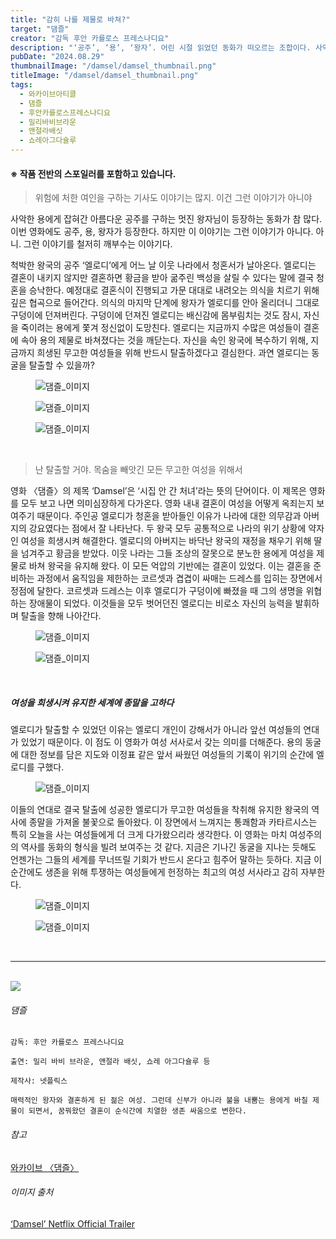 ```yaml
---
title: "감히 나를 제물로 바쳐?"
target: "댐즐"
creator: "감독 후안 카를로스 프레스나디요"
description: "‘공주’, ‘용’, ‘왕자’. 어린 시절 읽었던 동화가 떠오르는 조합이다. 사악한 용에게 잡혀간 공주를 구하는 왕자(기사)님의 이야기가 참 많았다."
pubDate: "2024.08.29"
thumbnailImage: "/damsel/damsel_thumbnail.png"
titleImage: "/damsel/damsel_thumbnail.png"
tags:
  - 와카이브아티클
  - 댐즐
  - 후안카를로스프레스나디요
  - 밀리바비브라운
  - 앤절라배싯
  - 쇼레아그다슐루
---
```


#### ※ 작품 전반의 스포일러를 포함하고 있습니다.

> 위험에 처한 여인을 구하는 기사도 이야기는 많지. 이건 그런 이야기가 아니야

사악한 용에게 잡혀간 아름다운 공주를 구하는 멋진 왕자님이 등장하는 동화가 참 많다. 이번 영화에도 공주, 용, 왕자가 등장한다. 하지만 이 이야기는 그런 이야기가 아니다. 아니. 그런 이야기를 철저히 깨부수는 이야기다.

척박한 왕국의 공주 ‘엘로디’에게 어느 날 이웃 나라에서 청혼서가 날아온다. 엘로디는 결혼이 내키지 않지만 결혼하면 황금을 받아 굶주린 백성을 살릴 수 있다는 말에 결국 청혼을 승낙한다. 예정대로 결혼식이 진행되고 가문 대대로 내려오는 의식을 치르기 위해 깊은 협곡으로 들어간다. 의식의 마지막 단계에 왕자가 엘로디를 안아 올리더니 그대로 구덩이에 던져버린다. 구덩이에 던져진 엘로디는 배신감에 몸부림치는 것도 잠시, 자신을 죽이려는 용에게 쫓겨 정신없이 도망친다. 엘로디는 지금까지 수많은 여성들이 결혼에 속아 용의 제물로 바쳐졌다는 것을 깨닫는다. 자신을 속인 왕국에 복수하기 위해, 지금까지 희생된 무고한 여성들을 위해 반드시 탈출하겠다고 결심한다. 과연 엘로디는 동굴을 탈출할 수 있을까?

<figure class="full-width">
  <img src="/damsel/damsel1.png" alt="댐즐_이미지"/>
</figure>
<figure class="full-width">
<img src="/damsel/damsel2.png" alt="댐즐_이미지"/>
</figure>
<figure class="full-width">
<img src="/damsel/damsel3.png" alt="댐즐_이미지"/>
</figure>

<br />

> 난 탈출할 거야. 목숨을 빼앗긴 모든 무고한 여성을 위해서

영화 〈댐즐〉의 제목 ‘Damsel’은 ‘시집 안 간 처녀’라는 뜻의 단어이다. 이 제목은 영화를 모두 보고 나면 의미심장하게 다가온다. 영화 내내 결혼이 여성을 어떻게 옥죄는지 보여주기 때문이다. 주인공 엘로디가 청혼을 받아들인 이유가 나라에 대한 의무감과 아버지의 강요였다는 점에서 잘 나타난다. 두 왕국 모두 공통적으로 나라의 위기 상황에 약자인 여성을 희생시켜 해결한다. 엘로디의 아버지는 바닥난 왕국의 재정을 채우기 위해 딸을 넘겨주고 황금을 받았다. 이웃 나라는 그들 조상의 잘못으로 분노한 용에게 여성을 제물로 바쳐 왕국을 유지해 왔다. 이 모든 억압의 기반에는 결혼이 있었다. 이는 결혼을 준비하는 과정에서 움직임을 제한하는 코르셋과 겹겹이 싸매는 드레스를 입히는 장면에서 정점에 달한다. 코르셋과 드레스는 이후 엘로디가 구덩이에 빠졌을 때 그의 생명을 위협하는 장애물이 되었다. 이것들을 모두 벗어던진 엘로디는 비로소 자신의 능력을 발휘하며 탈출을 향해 나아간다.

<figure class="full-width">
<img src="/damsel/damsel4.png" alt="댐즐_이미지"/>
</figure>
<figure class="full-width">
<img src="/damsel/damsel5.png" alt="댐즐_이미지"/>
</figure>

<br />

##### 여성을 희생시켜 유지한 세계에 종말을 고하다

엘로디가 탈출할 수 있었던 이유는 엘로디 개인이 강해서가 아니라 앞선 여성들의 연대가 있었기 때문이다. 이 점도 이 영화가 여성 서사로서 갖는 의미를 더해준다. 용의 동굴에 대한 정보를 담은 지도와 이정표 같은 앞서 싸웠던 여성들의 기록이 위기의 순간에 엘로디를 구했다. 

<figure class="full-width">
<img src="/damsel/damsel6.png" alt="댐즐_이미지"/>
</figure>

이들의 연대로 결국 탈출에 성공한 엘로디가 무고한 여성들을 착취해 유지한 왕국의 역사에 종말을 가져올 불꽃으로 돌아왔다. 이 장면에서 느껴지는 통쾌함과 카타르시스는 특히 오늘을 사는 여성들에게 더 크게 다가왔으리라 생각한다. 이 영화는 마치 여성주의의 역사를 동화의 형식을 빌려 보여주는 것 같다. 지금은 기나긴 동굴을 지나는 듯해도 언젠가는 그들의 세계를 무너뜨릴 기회가 반드시 온다고 힘주어 말하는 듯하다. 지금 이 순간에도 생존을 위해 투쟁하는 여성들에게 헌정하는 최고의 여성 서사라고 감히 자부한다.

<figure class="full-width">
<img src="/damsel/damsel7.png" alt="댐즐_이미지"/>
</figure>
<figure class="full-width">
<img src="/damsel/damsel8.png" alt="댐즐_이미지"/>
</figure>

<br />

---

<br />

<div class="target_introduce">
  <img src="/damsel/damsel_cover.jpg" />

  <div>
    <h6>댐즐</h6>

    감독: 후안 카를로스 프레스나디요

    출연: 밀리 바비 브라운, 앤절라 배싯, 쇼레 아그다슐루 등

    제작사: 넷플릭스
    
    매력적인 왕자와 결혼하게 된 젊은 여성. 그런데 신부가 아니라 불을 내뿜는 용에게 바칠 제물이 되면서, 꿈꿔왔던 결혼이 순식간에 치열한 생존 싸움으로 변한다.

  </div>
</div>

<div class="relations">
  <h6>참고</h6>
  <a href="https://www.womynarchive.com?s=댐즐" target="_blank">
    와카이브 〈댐즐〉
  </a>
  <br />
  <h6>이미지 출처</h6>
  <a href="https://youtu.be/iM150ZWovZM?si=50Jla5D3JuarYkxF" target="_blank">
    ‘Damsel’ Netflix Official Trailer
  </a>
</div>
